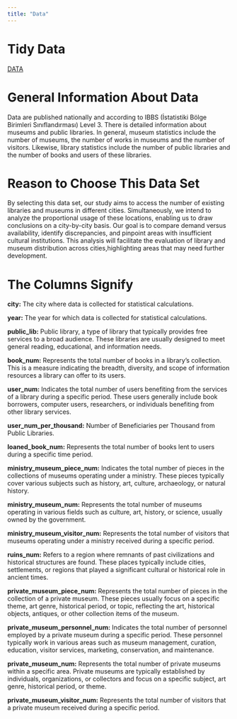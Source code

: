 ```yaml
---
title: "Data"
---
```


# Tidy Data

[DATA](library_museum.RData)

# General Information About Data

Data are published nationally and according to IBBS (İstatistiki Bölge Birimleri Sınıflandırması) Level 3. There is detailed information about museums and public libraries. In general, museum statistics include the number of museums, the number of works in museums and the number of visitors. Likewise, library statistics include the number of public libraries and the number of books and users of these libraries.

# Reason to Choose This Data Set

By selecting this data set, our study aims to access the number of existing libraries and museums in different cities. Simultaneously, we intend to analyze the proportional usage of these locations, enabling us to draw conclusions on a city-by-city basis. Our goal is to compare demand versus availability, identify discrepancies, and pinpoint areas with insufficient cultural institutions. This analysis will facilitate the evaluation of library and museum distribution across cities,highlighting areas that may need further development.

# **The Columns Signify**

**city:** The city where data is collected for statistical calculations.

**year:** The year for which data is collected for statistical calculations.

**public_lib:** Public library, a type of library that typically provides free services to a broad audience. These libraries are usually designed to meet general reading, educational, and information needs.

**book_num:** Represents the total number of books in a library's collection. This is a measure indicating the breadth, diversity, and scope of information resources a library can offer to its users.

**user_num:** Indicates the total number of users benefiting from the services of a library during a specific period. These users generally include book borrowers, computer users, researchers, or individuals benefiting from other library services.

**user_num_per_thousand:** Number of Beneficiaries per Thousand from Public Libraries.

**loaned_book_num:** Represents the total number of books lent to users during a specific time period.

**ministry_museum_piece_num:** Indicates the total number of pieces in the collections of museums operating under a ministry. These pieces typically cover various subjects such as history, art, culture, archaeology, or natural history.

**ministry_museum_num:** Represents the total number of museums operating in various fields such as culture, art, history, or science, usually owned by the government.

**ministry_museum_visitor_num:** Represents the total number of visitors that museums operating under a ministry received during a specific period.

**ruins_num:** Refers to a region where remnants of past civilizations and historical structures are found. These places typically include cities, settlements, or regions that played a significant cultural or historical role in ancient times.

**private_museum_piece_num:** Represents the total number of pieces in the collection of a private museum. These pieces usually focus on a specific theme, art genre, historical period, or topic, reflecting the art, historical objects, antiques, or other collection items of the museum.

**private_museum_personnel_num:** Indicates the total number of personnel employed by a private museum during a specific period. These personnel typically work in various areas such as museum management, curation, education, visitor services, marketing, conservation, and maintenance.

**private_museum_num:** Represents the total number of private museums within a specific area. Private museums are typically established by individuals, organizations, or collectors and focus on a specific subject, art genre, historical period, or theme.

**private_museum_visitor_num:** Represents the total number of visitors that a private museum received during a specific period.
